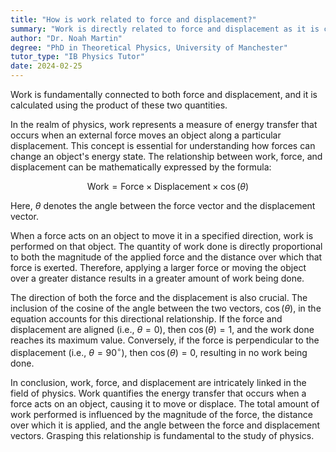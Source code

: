 ```yaml
---
title: "How is work related to force and displacement?"
summary: "Work is directly related to force and displacement as it is calculated by the product of the force and the displacement."
author: "Dr. Noah Martin"
degree: "PhD in Theoretical Physics, University of Manchester"
tutor_type: "IB Physics Tutor"
date: 2024-02-25
---
```


Work is fundamentally connected to both force and displacement, and it is calculated using the product of these two quantities.

In the realm of physics, work represents a measure of energy transfer that occurs when an external force moves an object along a particular displacement. This concept is essential for understanding how forces can change an object's energy state. The relationship between work, force, and displacement can be mathematically expressed by the formula:

$$
\text{Work} = \text{Force} \times \text{Displacement} \times \cos(\theta)
$$

Here, $\theta$ denotes the angle between the force vector and the displacement vector.

When a force acts on an object to move it in a specified direction, work is performed on that object. The quantity of work done is directly proportional to both the magnitude of the applied force and the distance over which that force is exerted. Therefore, applying a larger force or moving the object over a greater distance results in a greater amount of work being done.

The direction of both the force and the displacement is also crucial. The inclusion of the cosine of the angle between the two vectors, $\cos(\theta)$, in the equation accounts for this directional relationship. If the force and displacement are aligned (i.e., $\theta = 0$), then $\cos(\theta) = 1$, and the work done reaches its maximum value. Conversely, if the force is perpendicular to the displacement (i.e., $\theta = 90^\circ$), then $\cos(\theta) = 0$, resulting in no work being done.

In conclusion, work, force, and displacement are intricately linked in the field of physics. Work quantifies the energy transfer that occurs when a force acts on an object, causing it to move or displace. The total amount of work performed is influenced by the magnitude of the force, the distance over which it is applied, and the angle between the force and displacement vectors. Grasping this relationship is fundamental to the study of physics.
    